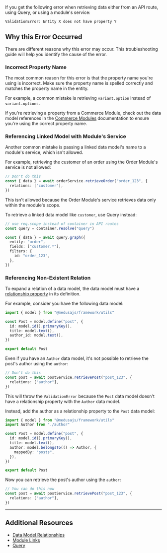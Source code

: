 If you get the following error when retrieving data either from an API route, using Query, or using a module's service:

```bash
ValidationError: Entity X does not have property Y
```

## Why this Error Occurred

There are different reasons why this error may occur. This troubleshooting guide will help you identify the cause of the error.

### Incorrect Property Name

The most common reason for this error is that the property name you're using is incorrect. Make sure the property name is spelled correctly and matches the property name in the entity.

For example, a common mistake is retrieving `variant.option` instead of `variant.options`.

If you're retrieving a property from a Commerce Module, check out the data model references in the [Commerce Modules](../../../commerce-modules/page.mdx) documentation to ensure you're using the correct property name.

### Referencing Linked Model with Module's Service

Another common mistake is passing a linked data model's name to a module's service, which isn't allowed.

For example, retrieving the customer of an order using the Order Module's service is not allowed:

```ts
// Don't do this
const { data } = await orderService.retrieveOrder("order_123", {
  relations: ["customer"],
})
```

This isn't allowed because the Order Module's service retrieves data only within the module's scope.

To retrieve a linked data model like `customer`, use Query instead:

```ts
// use req.scope instead of container in API routes
const query = container.resolve("query")

const { data } = await query.graph({
  entity: "order",
  fields: ["customer.*"],
  filters: {
    id: "order_123",
  },
})
```

### Referencing Non-Existent Relation

To expand a relation of a data model, the data model must have a [relationship property](!docs!/learn/fundamentals/data-models/relationships) in its definition.

For example, consider you have the following data model:

```ts
import { model } from "@medusajs/framework/utils"

const Post = model.define("post", {
  id: model.id().primaryKey(),
  title: model.text(),
  author_id: model.text(),
})

export default Post
```

Even if you have an `Author` data model, it's not possible to retrieve the post's author using the `author`:

```ts
// Don't do this
const post = await postService.retrievePost("post_123", {
  relations: ["author"],
})
```

This will throw the `ValidationError` because the `Post` data model doesn't have a relationship property with the `Author` data model.

Instead, add the author as a relationship property to the `Post` data model:

```ts
import { model } from "@medusajs/framework/utils"
import Author from "./author"

const Post = model.define("post", {
  id: model.id().primaryKey(),
  title: model.text(),
  author: model.belongsTo(() => Author, {
    mappedBy: "posts",
  }),
})

export default Post
```

Now you can retrieve the post's author using the `author`:

```ts
// You can do this now
const post = await postService.retrievePost("post_123", {
  relations: ["author"],
})
```

---

## Additional Resources

- [Data Model Relationships](!docs!/learn/fundamentals/data-models/relationships)
- [Module Links](!docs!/learn/fundamentals/module-links)
- [Query](!docs!/learn/fundamentals/module-links/query)